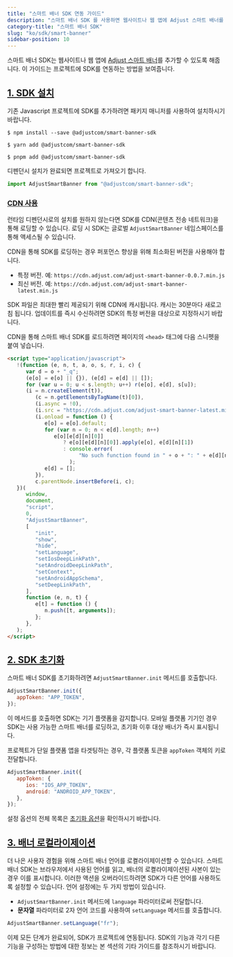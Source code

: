 ```yaml
---
title: "스마트 배너 SDK 연동 가이드"
description: "스마트 배너 SDK 를 사용하면 웹사이트나 웹 앱에 Adjust 스마트 배너를 추가할 수 있습니다."
category-title: "스마트 배너 SDK"
slug: "ko/sdk/smart-banner"
sidebar-position: 10
---
```


스마트 배너 SDK는 웹사이트나 웹 앱에 [Adjust 스마트 배너](https://www.adjust.com/glossary/smart-banners/)를 추가할 수 있도록 해줍니다. 이 가이드는 프로젝트에 SDK를 연동하는 방법을 보여줍니다.

## [1\. SDK 설치](1-install-the-sdk)

기존 Javascript 프로젝트에 SDK를 추가하려면 패키지 매니저를 사용하여 설치하시기 바랍니다.

<Tabs>
<Tab title="npm">

```console
$ npm install --save @adjustcom/smart-banner-sdk
```

</Tab>
<Tab title="Yarn">

```console
$ yarn add @adjustcom/smart-banner-sdk
```

</Tab>
<Tab title="pnpm">

```console
$ pnpm add @adjustcom/smart-banner-sdk
```

</Tab>
</Tabs>

디펜던시 설치가 완료되면 프로젝트로 가져오기 합니다.

```js
import AdjustSmartBanner from "@adjustcom/smart-banner-sdk";
```

### [CDN 사용](using-a-cdn)

런타임 디펜던시로의 설치를 원하지 않는다면 SDK를 CDN\(콘텐츠 전송 네트워크\)을 통해 로딩할 수 있습니다. 로딩 시 SDK는 글로벌 `AdjustSmartBanner` 네임스페이스를 통해 액세스될 수 있습니다.

CDN을 통해 SDK를 로딩하는 경우 퍼포먼스 향상을 위해 최소화된 버전을 사용해야 합니다.

-  특정 버전. 예: `https://cdn.adjust.com/adjust-smart-banner-0.0.7.min.js`
-  최신 버전. 예: `https://cdn.adjust.com/adjust-smart-banner-latest.min.js`

SDK 파일은 최대한 빨리 제공되기 위해 CDN에 캐시됩니다. 캐시는 30분마다 새로고침 됩니다. 업데이트를 즉시 수신하려면 SDK의 특정 버전을 대상으로 지정하시기 바랍니다.

CDN을 통해 스마트 배너 SDK를 로드하려면 페이지의 `<head>` 태그에 다음 스니펫을 붙여 넣습니다.

```html
<script type="application/javascript">
   !(function (e, n, t, a, o, s, r, i, c) {
      var d = o + "_q";
      (e[o] = e[o] || {}), (e[d] = e[d] || []);
      for (var u = 0; u < s.length; u++) r(e[o], e[d], s[u]);
      (i = n.createElement(t)),
         (c = n.getElementsByTagName(t)[0]),
         (i.async = !0),
         (i.src = "https://cdn.adjust.com/adjust-smart-banner-latest.min.js"),
         (i.onload = function () {
            e[o] = e[o].default;
            for (var n = 0; n < e[d].length; n++)
               e[o][e[d][n][0]]
                  ? e[o][e[d][n][0]].apply(e[o], e[d][n][1])
                  : console.error(
                       "No such function found in " + o + ": " + e[d][n][0],
                    );
            e[d] = [];
         }),
         c.parentNode.insertBefore(i, c);
   })(
      window,
      document,
      "script",
      0,
      "AdjustSmartBanner",
      [
         "init",
         "show",
         "hide",
         "setLanguage",
         "setIosDeepLinkPath",
         "setAndroidDeepLinkPath",
         "setContext",
         "setAndroidAppSchema",
         "setDeepLinkPath",
      ],
      function (e, n, t) {
         e[t] = function () {
            n.push([t, arguments]);
         };
      },
   );
</script>
```

## [2\. SDK 초기화](2-initialize-the-sdk)

스마트 배너 SDK를 초기화하려면 `AdjustSmartBanner.init` 메서드를 호출합니다.

```js
AdjustSmartBanner.init({
   appToken: "APP_TOKEN",
});
```

이 메서드를 호출하면 SDK는 기기 플랫폼을 감지합니다. 모바일 플랫폼 기기인 경우 SDK는 사용 가능한 스마트 배너를 로딩하고, 초기화 이후 대상 배너가 즉시 표시됩니다.

프로젝트가 단일 플랫폼 앱을 타겟팅하는 경우, 각 플랫폼 토큰을 `appToken` 객체의 키로 전달합니다.

```js
AdjustSmartBanner.init({
   appToken: {
      ios: "IOS_APP_TOKEN",
      android: "ANDROID_APP_TOKEN",
   },
});
```

<Callout type="note">

설정 옵션의 전체 목록은 [초기화 옵션](/ko/sdk/smart-banner/init-options)을 확인하시기 바랍니다.

</Callout>

## [3\. 배너 로컬라이제이션](3-localize-your-banners)

더 나은 사용자 경험을 위해 스마트 배너 언어를 로켤라이제이션할 수 있습니다. 스마트 배너 SDK는 브라우저에서 사용된 언어를 읽고, 배너의 로켤라이제이션된 사본이 있는 경우 이를 표시합니다. 이러한 액션을 오버라이드하려면 SDK가 다른 언어를 사용하도록 설정할 수 있습니다. 언어 설정에는 두 가지 방법이 있습니다.

-  `AdjustSmartBanner.init` 메서드에 `language` 파라미터로써 전달합니다.
-  **문자열** 파라미터로 2자 언어 코드를 사용하여 `setLanguage` 메서드를 호출합니다.

```js
AdjustSmartBanner.setLanguage("fr");
```

이제 모든 단계가 완료되어, SDK가 프로젝트에 연동됩니다. SDK의 기능과 각기 다른 기능을 구성하는 방법에 대한 정보는 본 섹션의 기타 가이드를 참조하시기 바랍니다.
